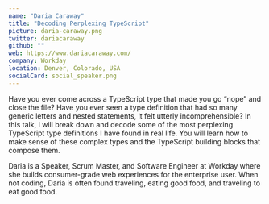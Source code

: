 ```yaml
---
name: "Daria Caraway"
title: "Decoding Perplexing TypeScript"
picture: daria-caraway.png
twitter: dariacaraway
github: ""
web: https://www.dariacaraway.com/
company: Workday
location: Denver, Colorado, USA
socialCard: social_speaker.png
---
```


<p>
  Have you ever come across a TypeScript type that made you go “nope” and close the file? Have you ever seen a type
  definition that had so many generic letters and nested statements, it felt utterly incomprehensible? In this talk,
  I will break down and decode some of the most perplexing TypeScript type definitions I have found in real life.
  You will learn how to make sense of these complex types and the TypeScript building blocks that compose them.
</p>

<p>
  Daria is a Speaker, Scrum Master, and Software Engineer at Workday where she builds consumer-grade web experiences
  for the enterprise user. When not coding, Daria is often found traveling, eating good food, and traveling
  to eat good food.
</p>
